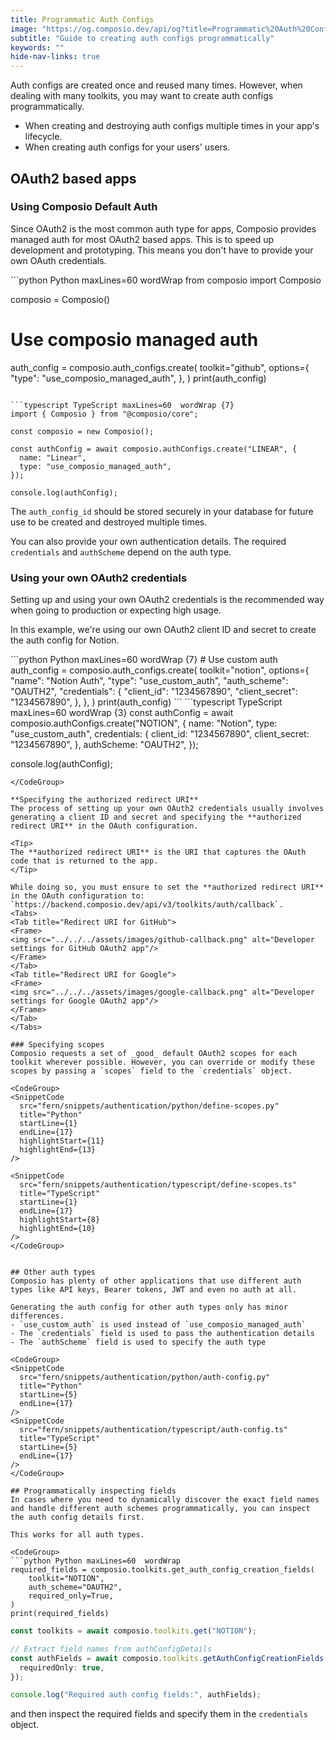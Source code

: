 ```yaml
---
title: Programmatic Auth Configs
image: "https://og.composio.dev/api/og?title=Programmatic%20Auth%20Configs"   # image for socials
subtitle: "Guide to creating auth configs programmatically"
keywords: ""
hide-nav-links: true
---
```


Auth configs are created once and reused many times. However, when dealing with many toolkits, you may want to create auth configs programmatically.

- When creating and destroying auth configs multiple times in your app's lifecycle.
- When creating auth configs for your users' users.

## OAuth2 based apps

### Using Composio Default Auth
Since OAuth2 is the most common auth type for apps, Composio provides managed auth for most OAuth2 based apps.
This is to speed up development and prototyping.
This means you don't have to provide your own OAuth credentials.

<CodeGroup>
```python Python maxLines=60  wordWrap
from composio import Composio

composio = Composio()

# Use composio managed auth
auth_config = composio.auth_configs.create(
    toolkit="github",
    options={
        "type": "use_composio_managed_auth",
    },
)
print(auth_config)
```

```typescript TypeScript maxLines=60  wordWrap {7}
import { Composio } from "@composio/core";

const composio = new Composio();

const authConfig = await composio.authConfigs.create("LINEAR", {
  name: "Linear",
  type: "use_composio_managed_auth",
});

console.log(authConfig);
```
</CodeGroup>

The `auth_config_id` should be stored securely in your database for future use to be created and destroyed multiple times.

You can also provide your own authentication details. The required `credentials` and `authScheme` depend on the auth type.

### Using your own OAuth2 credentials
Setting up and using your own OAuth2 credentials is the recommended way when going to production or expecting high usage.

In this example, we're using our own OAuth2 client ID and secret to create the auth config for Notion.

<CodeGroup>
```python Python maxLines=60 wordWrap {7}
# Use custom auth
auth_config = composio.auth_configs.create(
    toolkit="notion",
    options={
        "name": "Notion Auth",
        "type": "use_custom_auth",
        "auth_scheme": "OAUTH2",
        "credentials": {
            "client_id": "1234567890",
            "client_secret": "1234567890",
        },
    },
)
print(auth_config)
```
```typescript TypeScript maxLines=60  wordWrap {3}
const authConfig = await composio.authConfigs.create("NOTION", {
    name: "Notion",
    type: "use_custom_auth",
    credentials: {
        client_id: "1234567890",
        client_secret: "1234567890",
    },
    authScheme: "OAUTH2",
});

console.log(authConfig);
```
</CodeGroup>

**Specifying the authorized redirect URI**
The process of setting up your own OAuth2 credentials usually involves generating a client ID and secret and specifying the **authorized redirect URI** in the OAuth configuration.

<Tip>
The **authorized redirect URI** is the URI that captures the OAuth code that is returned to the app.
</Tip>

While doing so, you must ensure to set the **authorized redirect URI** in the OAuth configuration to: `https://backend.composio.dev/api/v3/toolkits/auth/callback`.
<Tabs>
<Tab title="Redirect URI for GitHub">
<Frame>
<img src="../../../assets/images/github-callback.png" alt="Developer settings for GitHub OAuth2 app"/>
</Frame>
</Tab>
<Tab title="Redirect URI for Google">
<Frame>
<img src="../../../assets/images/google-callback.png" alt="Developer settings for Google OAuth2 app"/>
</Frame>
</Tab>
</Tabs>

### Specifying scopes
Composio requests a set of _good_ default OAuth2 scopes for each toolkit wherever possible. However, you can override or modify these scopes by passing a `scopes` field to the `credentials` object.

<CodeGroup>
<SnippetCode 
  src="fern/snippets/authentication/python/define-scopes.py" 
  title="Python"
  startLine={1} 
  endLine={17} 
  highlightStart={11}
  highlightEnd={13}
/>

<SnippetCode 
  src="fern/snippets/authentication/typescript/define-scopes.ts" 
  title="TypeScript"
  startLine={1} 
  endLine={17} 
  highlightStart={8}
  highlightEnd={10}
/>
</CodeGroup>


## Other auth types
Composio has plenty of other applications that use different auth types like API keys, Bearer tokens, JWT and even no auth at all.

Generating the auth config for other auth types only has minor differences.
- `use_custom_auth` is used instead of `use_composio_managed_auth`
- The `credentials` field is used to pass the authentication details
- The `authScheme` field is used to specify the auth type

<CodeGroup>
<SnippetCode 
  src="fern/snippets/authentication/python/auth-config.py" 
  title="Python"
  startLine={5} 
  endLine={17} 
/>
<SnippetCode 
  src="fern/snippets/authentication/typescript/auth-config.ts" 
  title="TypeScript"
  startLine={5} 
  endLine={17} 
/>
</CodeGroup>

## Programmatically inspecting fields
In cases where you need to dynamically discover the exact field names and handle different auth schemes programmatically, you can inspect the auth config details first.

This works for all auth types.

<CodeGroup>
```python Python maxLines=60  wordWrap
required_fields = composio.toolkits.get_auth_config_creation_fields(
    toolkit="NOTION",
    auth_scheme="OAUTH2",
    required_only=True,
)
print(required_fields)
```
```typescript TypeScript maxLines=60
const toolkits = await composio.toolkits.get("NOTION");

// Extract field names from authConfigDetails
const authFields = await composio.toolkits.getAuthConfigCreationFields('NOTION', 'OAUTH2', {
  requiredOnly: true,
});

console.log("Required auth config fields:", authFields);
```
</CodeGroup>

and then inspect the required fields and specify them in the `credentials` object.